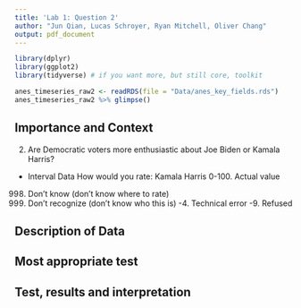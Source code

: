 ```yaml
---
title: 'Lab 1: Question 2'
author: "Jun Qian, Lucas Schroyer, Ryan Mitchell, Oliver Chang"
output: pdf_document
---
```


```r
library(dplyr)
library(ggplot2) 
library(tidyverse) # if you want more, but still core, toolkit
```

```r

anes_timeseries_raw2 <- readRDS(file = "Data/anes_key_fields.rds")
anes_timeseries_raw2 %>% glimpse()

```


## Importance and Context
<!-- You can (and should delete each of these comments lines in your final report) --> 
<!-- Explain why the reader should care about your research question. -->

2. Are Democratic voters more enthusiastic about Joe Biden or Kamala Harris?

- Interval Data 
How would you rate:
Kamala Harris
0-100. Actual value
998. Don’t know (don’t know where to rate)
999. Don’t recognize (don’t know who this is)
-4. Technical error
-9. Refused

## Description of Data
<!-- Explain how your research question is operationalized, including whether the variables you create are appropriate to study the concepts in question. --> 
<!-- What are some basic features of the data distribution? --> 
<!-- What changes do you make to the data and why? --> 

## Most appropriate test 
<!-- Explain which test is the most appropriate to answer your question and why it is the most appropriate --> 
<!-- List every assumption that your test requires and evaluate it. -->

## Test, results and interpretation
<!-- What are the results of your test? --> 
<!-- What do the results of this test mean? What is the practical significance? --> 